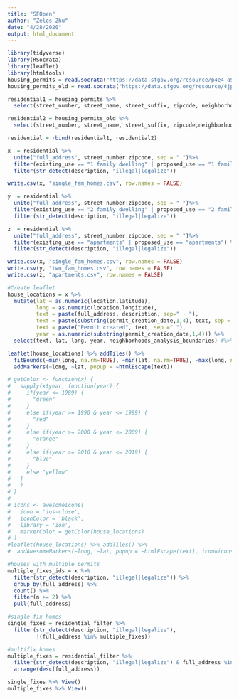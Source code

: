 ```yaml
---
title: "SFOpen"
author: "Zelos Zhu"
date: "4/28/2020"
output: html_document
---
```


```r
library(tidyverse)
library(RSocrata)
library(leaflet)
library(htmltools)
housing_permits = read.socrata("https://data.sfgov.org/resource/p4e4-a5a7.json")
housing_permits_old = read.socrata("https://data.sfgov.org/resource/4jpb-z4kk.json")

residential1 = housing_permits %>%
  select(street_number, street_name, street_suffix, zipcode, neighborhoods_analysis_boundaries, permit_type_definition, description, existing_use, proposed_use, permit_creation_date, location.latitude, location.longitude) 

residential2 = housing_permits_old %>%
  select(street_number, street_name, street_suffix, zipcode,neighborhoods_analysis_boundaries, permit_type_definition, description, existing_use, proposed_use, permit_creation_date, location.latitude, location.longitude) 

residential = rbind(residential1, residential2)

x  = residential %>%
  unite("full_address", street_number:zipcode, sep = " ")%>%
  filter(existing_use == "1 family dwelling" | proposed_use == "1 family dwelling") %>%
  filter(str_detect(description, "illegal|legalize"))

write.csv(x, "single_fam_homes.csv", row.names = FALSE)

y  = residential %>%
  unite("full_address", street_number:zipcode, sep = " ")%>%
  filter(existing_use == "2 family dwelling" | proposed_use == "2 family dwelling") %>%
  filter(str_detect(description, "illegal|legalize"))

z  = residential %>%
  unite("full_address", street_number:zipcode, sep = " ")%>%
  filter(existing_use == "apartments" | proposed_use == "apartments") %>%
  filter(str_detect(description, "illegal|legalize"))

write.csv(x, "single_fam_homes.csv", row.names = FALSE)
write.csv(y, "two_fam_homes.csv", row.names = FALSE)
write.csv(z, "apartments.csv", row.names = FALSE)
```



```r
#Create leaflet
house_locations = x %>%
  mutate(lat = as.numeric(location.latitude),
         long = as.numeric(location.longitude),
         text = paste(full_address, description, sep=" - "),
         text = paste(substring(permit_creation_date,1,4), text, sep = ": "),
         text = paste("Permit created", text, sep =" "),
         year = as.numeric(substring(permit_creation_date,1,4))) %>%
  select(text, lat, long, year, neighborhoods_analysis_boundaries) #%>% filter(neighborhoods_analysis_boundaries %in% c("Inner Richmond", "Outer Richmond", "Sunset/Parkside", "Inner Sunset"))

leaflet(house_locations) %>% addTiles() %>%
  fitBounds(~min(long, na.rm=TRUE), ~min(lat, na.rm=TRUE), ~max(long, na.rm=TRUE), ~max(lat, na.rm=TRUE)) %>%
  addMarkers(~long, ~lat, popup = ~htmlEscape(text))

# getColor <- function(x) {
#   sapply(x$year, function(year) {
#     if(year <= 1989) {
#       "green"
#     } 
#     else if(year >= 1990 & year <= 1999) {
#       "red"
#     } 
#     else if(year >= 2000 & year <= 2009) {
#       "orange"
#     }
#     else if(year >= 2010 & year <= 2019) {
#       "blue"
#     }
#     else "yellow"
#   }
#   )
# }
# 
# icons <- awesomeIcons(
#   icon = 'ios-close',
#   iconColor = 'black',
#   library = 'ion',
#   markerColor = getColor(house_locations)
# )
#leaflet(house_locations) %>% addTiles() %>%
#  addAwesomeMarkers(~long, ~lat, popup = ~htmlEscape(text), icon=icons)
```


```r
#houses with multiple permits
multiple_fixes_ids = x %>%
  filter(str_detect(description, "illegal|legalize")) %>%
  group_by(full_address) %>%
  count() %>%
  filter(n >= 2) %>%
  pull(full_address)

#single fix homes
single_fixes = residential_filter %>%
  filter(str_detect(description, "illegal|legalize"), 
         !(full_address %in% multiple_fixes))

#multifix homes
multiple_fixes = residential_filter %>%
  filter(str_detect(description, "illegal|legalize") & full_address %in% multiple_fixes_ids) %>%
  arrange(desc(full_address))

single_fixes %>% View()
multiple_fixes %>% View()
```